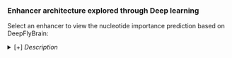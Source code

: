 ### Enhancer architecture explored through Deep learning

Select an enhancer to view the nucleotide importance prediction based on DeepFlyBrain: 

<details><summary>[+] <i>Description</i></summary>

The enhancers in the networks (eGRNs) were scored with DeepFlyBrain (the Deep Learning model trained on 15 selected adult cell types with 81 topics).

Since DeepFlyBrain requires **500 bp regions** as input, each ehnancer is scored using *500 bp sliding windows with 50bp shift*, and keeping the subregion with the highest prediction score for the cell type-specific topic. 
This prediction score is also assigned to the enhancer, and visualized in the eGRNs as region border width ('DL_score').

<i>Top plot</i>: 
The *height* of each nucleotide represents the **importance of the nucleotide** for the prediction on the given topic.
*Positive* nucleotide importance predicts a region to be open, while *negative* importance indicates repression of accessibility.
These importance are obtained scoring the 500bp region with DeepExplainer.

<i>Bottom plot:</i> 
**Deep learning prediction score** of the region on each **topic**.

i.e. For the Astrocyte-like enhancer "chr2L:10056497-10057697", the sub-region "chr2L:10056628-10057128" was selected.

Last updated: 5 Aug 2020
</details>
